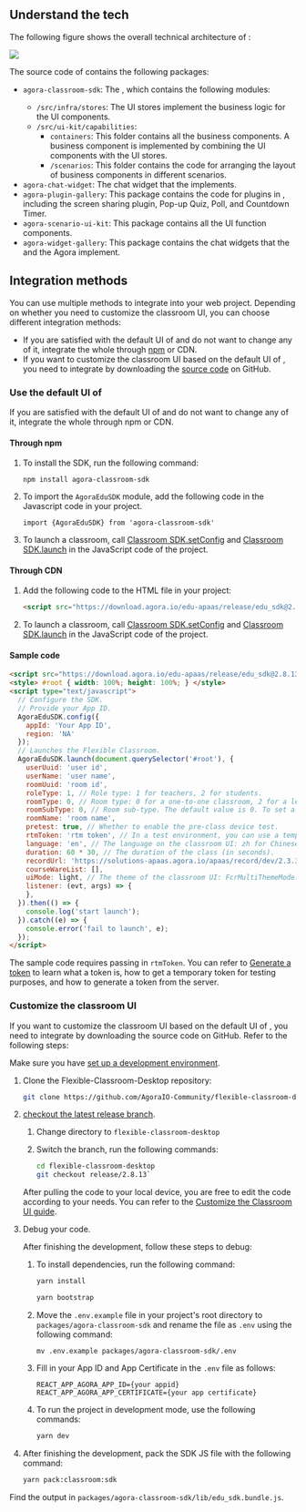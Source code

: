 <PlatformWrapper platform="web">

## Understand the tech

The following figure shows the overall technical architecture of <Vg k="FC"/>:

![](https://web-cdn.agora.io/docs-files/1653557375318)

The source code of <Vg k="FC"/> contains the following packages:

- `agora-classroom-sdk`: The <Vg k="ACS"/>, which contains the following modules:
    - `/src/infra/stores`: The UI stores implement the business logic for the UI components.
    - `/src/ui-kit/capabilities`:
        - `containers`: This folder contains all the business components. A business component is implemented by combining the UI components with the UI stores.
        - `/scenarios`: This folder contains the code for arranging the layout of business components in different scenarios.
- `agora-chat-widget`: The chat widget that the <Vg k="EASEMOB_SDK"/> implements.
- `agora-plugin-gallery`: This package contains the code for plugins in <Vg k="FC"/>, including the screen sharing plugin, Pop-up Quiz, Poll, and Countdown Timer.
- `agora-scenario-ui-kit`: This package contains all the UI function components.
- `agora-widget-gallery`: This package contains the chat widgets that the <Vg k="EASEMOB_SDK"/> and the Agora <Vg k="MESS_SDK" /> implement.

## Integration methods

You can use multiple methods to integrate <Vg k="FC"/> into your web project. Depending on whether you need to customize the classroom UI, you can choose different integration methods:

- If you are satisfied with the default UI of <Vg k="FC"/> and do not want to change any of it, integrate the whole <Vg k="FC"/> through [npm](https://www.npmjs.com/package/agora-classroom-sdk) or CDN.
- If you want to customize the classroom UI based on the default UI of <Vg k="FC"/>, you need to integrate <Vg k="FC"/> by downloading the [source code](https://github.com/AgoraIO-Community/flexible-classroom-desktop/tree/release/2.8.13) on GitHub.

<a name="default_ui"></a>

### Use the default UI of <Vg k="FC"/>

If you are satisfied with the default UI of <Vg k="FC"/> and do not want to change any of it, integrate the whole <Vg k="FC"/> through npm or CDN.

#### Through npm

1. To install the SDK, run the following command:

    ```
    npm install agora-classroom-sdk
    ```

2. To import the `AgoraEduSDK` module, add the following code in the Javascript code in your project.

    ```
    import {AgoraEduSDK} from 'agora-classroom-sdk'
    ```

3. To launch a classroom, call [Classroom SDK.setConfig](../reference/classroom-sdk#setconfig) and [Classroom SDK.launch](../reference/classroom-sdk#launch) in the JavaScript code of the project.

#### Through CDN

1. Add the following code to the HTML file in your project:

    ```html
    <script src="https://download.agora.io/edu-apaas/release/edu_sdk@2.8.13.bundle.js"></script>
    ```

2. To launch a classroom, call [Classroom SDK.setConfig](../reference/classroom-sdk#setconfig) and [Classroom SDK.launch](../reference/classroom-sdk#launch) in the JavaScript code of the project.

#### Sample code

```html
<script src="https://download.agora.io/edu-apaas/release/edu_sdk@2.8.13.bundle.js"></script>
<style> #root { width: 100%; height: 100%; } </style>
<script type="text/javascript"> 
  // Configure the SDK.
  // Provide your App ID.
  AgoraEduSDK.config({
    appId: 'Your App ID',
    region: 'NA'
  });
  // Launches the Flexible Classroom.
  AgoraEduSDK.launch(document.querySelector('#root'), {
    userUuid: 'user id',
    userName: 'user name',
    roomUuid: 'room id',
    roleType: 1, // Role type: 1 for teachers, 2 for students.
    roomType: 0, // Room type: 0 for a one-to-one classroom, 2 for a lecture hall (a common lecture hall or a vocational lecture hall depending on room sub-type), 4 for a small classroom.
    roomSubType: 0, // Room sub-type. The default value is 0. To set a vocational lecture hall, set roomType as 2 and roomSubType as 1.
    roomName: 'room name',
    pretest: true, // Whether to enable the pre-class device test.
    rtmToken: 'rtm token', // In a test environment, you can use a temporary token; in a production or security environment, Agora strongly recommends that you use a server-generated token.
    language: 'en', // The language on the classroom UI: zh for Chinese and en for English.
    duration: 60 * 30, // The duration of the class (in seconds).
    recordUrl: 'https://solutions-apaas.agora.io/apaas/record/dev/2.3.3/record_page.html',
    courseWareList: [],
    uiMode: light, // The theme of the classroom UI: FcrMultiThemeMode.light for the light mode, FcrMultiThemeMode.dark for the dark mode.
    listener: (evt, args) => {
    },
  }).then(() => {
    console.log('start launch');
  }).catch((e) => {
    console.error('fail to launch', e);
  });
</script>
```

The sample code requires passing in `rtmToken`. You can refer to [Generate a <Vg k="MESS" /> token](../reference/manage-agora-account#generate-an-rtm-token) to learn what a <Vg k="MESS" /> token is, how to get a temporary <Vg k="MESS" /> token for testing purposes, and how to generate a <Vg k="MESS" /> token from the server.

<a name="change_default_ui"></a>

### Customize the classroom UI

If you want to customize the classroom UI based on the default UI of <Vg k="FC"/>, you need to integrate <Vg k="FC"/> by downloading the source code on GitHub. Refer to the following steps:

<div class="alert info">Make sure you have <a href="../get-started">set up a development environment</a>.</div>

1. Clone the Flexible-Classroom-Desktop repository:

   ```bash
   git clone https://github.com/AgoraIO-Community/flexible-classroom-desktop.git
   ```

2. [checkout the latest release branch](https://github.com/AgoraIO-Community/flexible-classroom-desktop/tree/release/2.8.13).

    1. Change directory to `flexible-classroom-desktop`

    1. Switch the branch, run the following commands:

        ```bash
        cd flexible-classroom-desktop
        git checkout release/2.8.13`
        ```

    After pulling the code to your local device, you are free to edit the code according to your needs. You can refer to the [Customize the Classroom UI guide](../develop/customize-ui).

4. Debug your code.

    After finishing the development, follow these steps to debug:

    1. To install dependencies, run the following command:

        ```bash
        yarn install
        ```

        ```bash
        yarn bootstrap
        ```

    1. Move the `.env.example` file in your project's root directory to `packages/agora-classroom-sdk` and rename the file as `.env` using the following command:

        ```
        mv .env.example packages/agora-classroom-sdk/.env
        ```

    1. Fill in your App ID and App Certificate in the `.env` file as follows:

        ```
        REACT_APP_AGORA_APP_ID={your appid}
        REACT_APP_AGORA_APP_CERTIFICATE={your app certificate}
        ```

    1. To run the project in development mode, use the following commands:

        ```bash
        yarn dev
        ```

5. After finishing the development, pack the SDK JS file with the following command:

    ```bash
    yarn pack:classroom:sdk
    ```

<div class="alert info">Find the output in <code>packages/agora-classroom-sdk/lib/edu_sdk.bundle.js</code>.</div>

</PlatformWrapper>